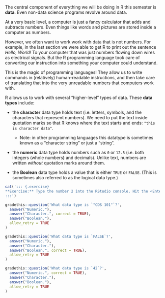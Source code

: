 The central component of everything we will be doing in R this semester is **data**. Even non-data science programs revolve around data. 

At a very basic level, a computer is just a fancy calculator that adds and subtracts numbers. Even things like words and pictures are stored inside a computer as numbers.

However, we often want to work work with data that is not numbers. For example, in the last section we were able to get R to print out the sentence *Hello, World!* To your computer that was just numbers flowing down wires as electrical signals. But the R programming language took care of converting our instruction into something your computer could understand.

This is the magic of programming languages! They allow us to write commands in (relatively) human-readable instructions, and then take care of translating that into the very unreadable numbers that computers work with.

R allows us to work with several "higher-level" types of data. These **data types** include:

* the **character** data type holds text (i.e. letters, symbols, and the characters that represent numbers). We need to put the text inside quotation marks so that R knows where the text starts and ends: `"this is character data"`.

  * Note: in other programming languages this datatype is sometimes known as a "character string" or just a "string".

* the **numeric** data type holds numbers such as `0` or `12.5` (i.e. both integers (whole numbers) and decimals). Unlike text, numbers are written *without* quotation marks around them.

* the **Boolean** data type holds a value that is either `TRUE` or `FALSE`. (This is sometimes also referred to as the logical data type.)

<!-- Book version -->

```r
cat('::: {.exercise}
**Exercise:** Type the number 2 into the RStudio console. Hit the <Enter> key to run this line of code. What do you get back?
:::')
```

<!-- End book version -->

<!-- Tutorial version -->

```r
gradethis::question('What data type is `"CDS 101"`?',
  answer("Numeric."),
  answer("Character.", correct = TRUE),
  answer("Boolean."),
  allow_retry = TRUE
)
```

```r
gradethis::question('What data type is `FALSE`?',
  answer("Numeric."),
  answer("Character."),
  answer("Boolean.", correct = TRUE),
  allow_retry = TRUE
)
```

```r
gradethis::question('What data type is `42`?',
  answer("Numeric.", correct = TRUE),
  answer("Character."),
  answer("Boolean."),
  allow_retry = TRUE
)
```

<!-- End tutorial version -->
